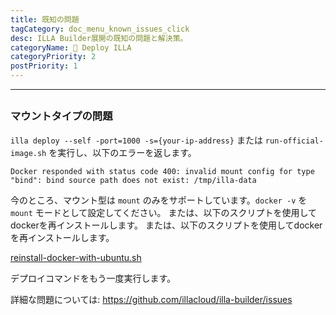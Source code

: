 ```yaml
---
title: 既知の問題
tagCategory: doc_menu_known_issues_click
desc: ILLA Builder展開の既知の問題と解決策。
categoryName: 👷 Deploy ILLA
categoryPriority: 2
postPriority: 1
---
```


* * *

## <h2 hidden>既知の問題</h2>

### マウントタイプの問題

`illa deploy --self -port=1000 -s={your-ip-address}` または `run-official-image.sh` を実行し、以下のエラーを返します。

`Docker responded with status code 400: invalid mount config for type "bind": bind source path does not exist: /tmp/illa-data`

今のところ、マウント型は `mount` のみをサポートしています。`docker -v` を `mount` モードとして設定してください。 または、以下のスクリプトを使用してdockerを再インストールします。 または、以下のスクリプトを使用してdockerを再インストールします。

[reinstall-docker-with-ubuntu.sh](https://github.com/illacloud/deploy-illa-manually/blob/main/utils/reinstall-docker-with-ubuntu.sh)

デプロイコマンドをもう一度実行します。

詳細な問題については: https://github.com/illacloud/illa-builder/issues
